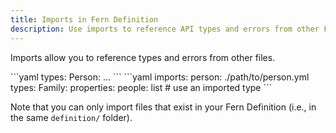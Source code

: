 ```yaml
---
title: Imports in Fern Definition 
description: Use imports to reference API types and errors from other Fern Definition files.
---
```


Imports allow you to reference types and errors from other files.

<CodeBlock title="persion.yml">
```yaml
types:
  Person: ...
```
</CodeBlock>

<CodeBlock title="family.yml">
```yaml
imports:
  person: ./path/to/person.yml
types:
  Family:
    properties:
      people: list<person.Person> # use an imported type
```
</CodeBlock>

Note that you can only import files that exist in your Fern Definition (i.e., in the same `definition/` folder).
